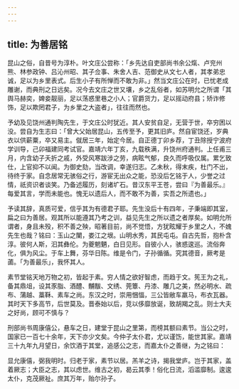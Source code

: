 ```yaml
---
---
---
```

title: 为善居铭
---



昆山之俗，自昔号为淳朴。叶文庄公尝称：「乡先达自吏部尚书余公熂、卢兖州熊、林参政钟、吕沁州昭、其子佥事、朱舍人吉、范御史从文七人者，其孝弟忠诚，足以为乡里表式。后生小子有所惮而不敢为非。」然当文庄公在时，已忧老成雕谢，而典刑之日远矣。况今去文庄之世又壤，乡之乱俗者，如苏明允之所谓「其舆马赫奕，婢妾靓丽，足以荡惑里巷之小人；官爵货力，足以摇动府县；矫诈修饰，足以欺罔君子，为乡里之大盗者」，往往而然也。

予幼及见饶州通判陶先生，于文庄公时犹近。其人安贫自足，无营于世，卒穷困以没。尝自为生志曰：「曾大父始居昆山，五传至予，更其旧庐。然自宦饶还，岁典衣以供薪粟，卒又易主。僦居三年，始定今居。自正德丁卯乡荐，丁丑除授宁波府学训导，己卯福建同考试官。嘉靖六年丁亥，九载秩满，升饶州府通判。上任甫三月，内含幼子夭折之戚，外受风寒跋涉之劳，病眩气郁，良久而呼吸仅属。累乞致仕，上官抑不以闻。为御史劾，当改调，幸遂归志。乙未秋，得末疾，杜门不出，待终于家。自念居常无骇俗之行，游宦无出众之能，恐没后乞铭于人，少誉之过情，祇资识者谈笑。乃备述履历，刻诸圹石。昔汉东平王苍，尝曰『为善最乐。』每爱其言，学而未能也。愧无以遗后人，而不敢不为善，实吾之所遗也。」

予读其辞，真质可爱，信乎其为有德君子耶。先生没后十有四年，子秉端即其室，扁之曰为善居。观其所以能遵其乃考之训，益见先生之所以遗之者厚矣。如明允所谓者，身且未殁，积不善之殃，昭著目前，尚不觉悟，方犹眩耀于乡里之人，不媿先生也哉？铭曰：玉山之闉，娄江之垠。山明水秀，其民屯屯。自古先哲，抱朴含淳。彼何人斯，汩其彝伦。为夔魍魉，白日见形。自彼小人，骇惑逡巡。流俗奔化，俱为风尘。于车上舞，芬华日陈。维是令门，子孙循循。究其德音，厥考是蓾。「为善最乐」，我怀其人。

素节堂铭天地万物之初，皆起于素。穷人情之欲好智虑，而趋于文。筅王为之礼，备其鼎俎，设其豕脂、酒醴、黼黻、文绣、莞簟、丹漆、雕几之美，然必明水、疏布、蒲越、藁鞂、素车之尚。东汉之时，崇用悃愊，三公皆敝车羸马，布衣瓦器。其时天下多高节，后世莫及。晋泰始以后，竞以侈靡放诞，致胡羯之乱。则士大夫之好尚，顾可不慎与？

刑部尚书周康僖公，悬车之日，建堂于昆山之里第，而榜其额曰素节。当公之时，国家已一百七十余年，天下亦少文矣。今仲子太仆君，尤以谨饬，能世其家。嘉靖三十九年九月望日，余饮酒于其堂，追感公之志，而嘉太仆之善继，为之铭曰：

显允康僖，弼我明时。归老于家，素节以居。羔羊之诗，揭我堂庐。岂于其家，盖着厥志；大臣之志，其以虑世。维古之初，曷云其季！俗化日流，滔滥靡制。逡逡太仆，克茂厥祉。庶其万年，贻尔孙子。